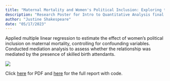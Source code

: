 ```yaml
---
title: "Maternal Mortality and Women's Political Inclusion: Exploring the impact and pathways of gender equality on maternal health (Poster)"
description: "Research Poster for Intro to Quantitative Analysis final project." 
author: "Justine Shakespeare"
date: "05/17/2023"
---
```


Applied multiple linear regression to estimate the effect of women's political inclusion on maternal mortality, controlling for confounding variables. Conducted mediation analysis to assess whether the relationship was mediated by the presence of skilled birth attendants.

![](JustineShakespeare603FP.png)

Click [here](JustineShakespeare603FP.pdf) for PDF and [here](https://justineshakespeare.github.io/portfolio/posts/JS_FinalProject603.html) for the full report with code.
